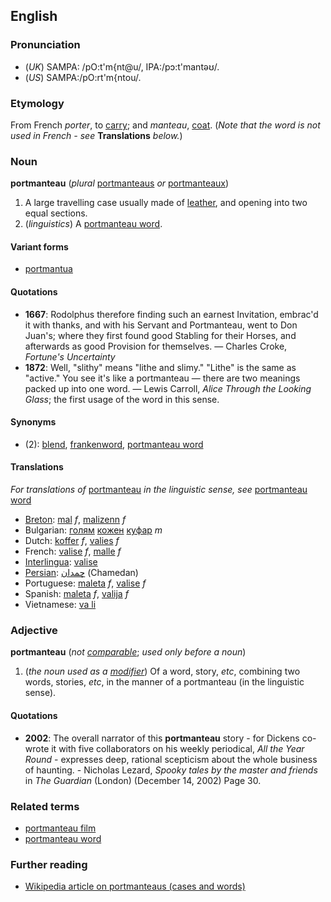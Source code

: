 ==English==
===Pronunciation===
*(''UK'') SAMPA: /pO:t'm{nt@u/, IPA:/p&#596;:t'mant&#601;&#650;/. 
*(''US'') SAMPA:/pO:rt'm{ntou/.

===Etymology===
From French ''porter'', to [[carry]]; and ''manteau'', [[coat]].  (''Note that the word is not used in French - see'' '''Translations''' ''below.'')

===Noun===
'''portmanteau''' (''plural'' [[portmanteaus]] ''or'' [[portmanteaux]])

#A large travelling case usually made of [[leather]], and opening into two equal sections.
#(''linguistics'') A [[portmanteau word]]. 

====Variant forms====
*[[portmantua]]

====Quotations====
* '''1667''': Rodolphus therefore finding such an earnest Invitation, embrac'd it with thanks, and with his Servant and Portmanteau, went to Don Juan's; where they first found good Stabling for their Horses, and afterwards as good Provision for themselves. &mdash; Charles Croke, ''Fortune's Uncertainty''
* '''1872''': Well, "slithy" means "lithe and slimy." "Lithe" is the same as "active." You see it's like a portmanteau &mdash; there are two meanings packed up into one word. &mdash; Lewis Carroll, ''Alice Through the Looking Glass''; the first usage of the word in this sense.

====Synonyms====
*(2): [[blend]], [[frankenword]], [[portmanteau word]]

====Translations====
''For translations of'' [[portmanteau]] ''in the linguistic sense, see'' [[portmanteau word]] <!-- Do not translate the linguistic sense here - put these translations under "portmanteau word" -->

*[[Breton]]: [[mal]] ''f'', [[malizenn]] ''f''
*Bulgarian: [[голям]] [[кожен]] [[куфар]] ''m''
*Dutch: [[koffer]] ''f'', [[valies]] ''f''
*French: [[valise#French|valise]] ''f'', [[malle]] ''f''
*[[Interlingua]]: [[valise#Interlingua|valise]]
*[[Persian]]: [[چمدان]]  (Chamedan)
*Portuguese: [[maleta#Portuguese|maleta]] ''f'', [[valise#Portuguese|valise]] ''f''
*Spanish: [[maleta#Spanish|maleta]] ''f'', [[valija]] ''f''
*Vietnamese: [[va li]]

===Adjective===
'''portmanteau''' (''not [[comparable]]''; ''used only before a noun'')
#(''the noun used as a [[modifier]]'') Of a word, story, ''etc'', combining two words, stories, ''etc'', in the manner of a portmanteau (in the linguistic sense).

====Quotations====
* '''2002''': The overall narrator of this '''portmanteau''' story - for Dickens co-wrote it with five collaborators on his weekly periodical, ''All the Year Round'' - expresses deep, rational scepticism about the whole business of haunting. - Nicholas Lezard, ''Spooky tales by the master and friends'' in ''The Guardian'' (London) (December 14, 2002) Page 30.

===Related terms===
*[[portmanteau film]]
*[[portmanteau word]]

=== Further reading ===
*[[w:Portmanteau|Wikipedia article on portmanteaus (cases and words)]]